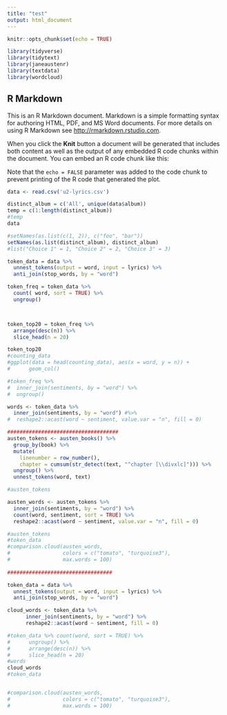 ```yaml
---
title: "test"
output: html_document
---
```


```r
knitr::opts_chunk$set(echo = TRUE)
```

```r
library(tidyverse)  
library(tidytext)   
library(janeaustenr)
library(textdata)
library(wordcloud)
```

## R Markdown

This is an R Markdown document. Markdown is a simple formatting syntax for authoring HTML, PDF, and MS Word documents. For more details on using R Markdown see <http://rmarkdown.rstudio.com>.

When you click the **Knit** button a document will be generated that includes both content as well as the output of any embedded R code chunks within the document. You can embed an R code chunk like this:


Note that the `echo = FALSE` parameter was added to the code chunk to prevent printing of the R code that generated the plot.


```r
data <- read.csv('u2-lyrics.csv')

distinct_album = c('All', unique(data$album))
temp = c(1:length(distinct_album))
#temp
data
```

```r
#setNames(as.list(c(1, 2)), c("foo", "bar"))
setNames(as.list(distinct_album), distinct_album)
#list("Choice 1" = 1, "Choice 2" = 2, "Choice 3" = 3)
```


```r
token_data = data %>%
  unnest_tokens(output = word, input = lyrics) %>%
  anti_join(stop_words, by = "word")

token_freq = token_data %>%
  count( word, sort = TRUE) %>%
  ungroup()



token_top20 = token_freq %>%
  arrange(desc(n)) %>%
  slice_head(n = 20)

token_top20
#counting_data
#ggplot(data = head(counting_data), aes(x = word, y = n)) +
#      geom_col()


```


```r

#token_freq %>%
#  inner_join(sentiments, by = "word") %>%
#  ungroup()

words <- token_data %>%
  inner_join(sentiments, by = "word") #%>%
#  reshape2::acast(word ~ sentiment, value.var = "n", fill = 0)

####################################
austen_tokens <- austen_books() %>%
  group_by(book) %>%
  mutate(
    linenumber = row_number(),
    chapter = cumsum(str_detect(text, "^chapter [\\divxlc]"))) %>%
  ungroup() %>%
  unnest_tokens(word, text)

#austen_tokens

austen_words <- austen_tokens %>%
  inner_join(sentiments, by = "word") %>%
  count(word, sentiment, sort = TRUE) %>%
  reshape2::acast(word ~ sentiment, value.var = "n", fill = 0)

#austen_tokens
#token_data
#comparison.cloud(austen_words,
#                 colors = c("tomato", "turquoise3"),
#                 max.words = 100)
  
##################################

token_data = data %>%
  unnest_tokens(output = word, input = lyrics) %>%
  anti_join(stop_words, by = "word")

cloud_words <- token_data %>%
      inner_join(sentiments, by = "word") %>%
      reshape2::acast(word ~ sentiment, fill = 0)

#token_data %>% count(word, sort = TRUE) %>%
#      ungroup() %>%
#      arrange(desc(n)) %>%
#      slice_head(n = 20)
#words
cloud_words
#token_data


#comparison.cloud(austen_words,
#                 colors = c("tomato", "turquoise3"),
#                 max.words = 100)
  
```